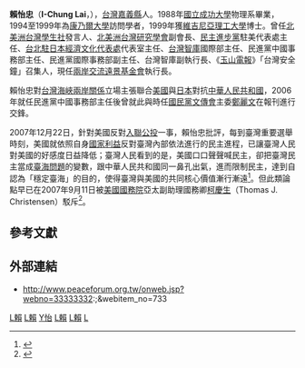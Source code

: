 {{Infobox_officeholder
| name = 賴怡忠
| image name =台灣教授協會舉辦南中國海仲裁座談會 02.jpg
| width = 300px
| Sex = 
| now = 台灣政治人物
| period = 
| Native place = {{ROC}}[[台灣|台灣]][[嘉義縣|嘉義縣]]
| date of birth = 1966年3月17日
| party = {{Dpp|19px}}
| place of birth = 
| educate = 
* [[國立成功大學|國立成功大學]]物理學系學士<br><span style="color: blue;">(1988年)</span>
* [[維吉尼亞理工大學|維吉尼亞理工大學]]博士<br><span style="color: blue;">(1999年)</span>
| past =
* 民主進步黨駐美代表處主任<br><span style="color: blue;">(1999年-2000年)</span>
* 台灣智庫國際事務部主任<br><span style="color: blue;">(2003年-)</span>
* 民主進步黨中國事務部主任<br><span style="color: blue;">（2006年－）</span>
* 民主進步黨國際事務部副主任
* 台灣智庫執行委員
* 《[[玉山電報|玉山電報]]》「台灣安全鐘」召集人
* 台灣智庫副執行長
* 兩岸交流遠景基金會執行長<br><span style="color: blue;">（2016年8月10日－）</span>
}}
'''賴怡忠'''（'''I-Chung Lai'''，{{bd|1966年|3月17日|catIdx=L赖}}），[[台灣|台灣]][[嘉義縣|嘉義縣]]人。1988年[[國立成功大學|國立成功大學]]物理系畢業，1994至1999年為[[康乃爾大學|康乃爾大學]]訪問學者，1999年獲[[維吉尼亞理工大學|維吉尼亞理工大學]]博士。曾任[[北美洲台灣學生社|北美洲台灣學生社]]發言人、[[北美洲台灣研究學會|北美洲台灣研究學會]]副會長、[[民主進步黨|民主進步黨]]駐美代表處主任、[[台北駐日本經濟文化代表處|台北駐日本經濟文化代表處]]代表室主任、[[台灣智庫|台灣智庫]]國際部主任、民進黨中國事務部主任、民進黨國際事務部副主任、台灣智庫副執行長、《[[玉山電報|玉山電報]]》「台灣安全鐘」召集人，現任[[兩岸交流遠景基金會|兩岸交流遠景基金會]]執行長。

賴怡忠對[[台灣海峽兩岸關係|台灣海峽兩岸關係]]立場主張聯合[[美國|美國]]與[[日本|日本]]對抗[[中華人民共和國|中華人民共和國]]，2006年就任民進黨中國事務部主任後曾就此與時任[[國民黨文傳會|國民黨文傳會]]主委[[鄭麗文|鄭麗文]]在報刊進行交鋒。

2007年12月22日，針對美國反對[[入聯公投|入聯公投]]一事，賴怡忠批評，每到臺灣重要選舉時刻，美國就依照自身[[國家利益|國家利益]]反對臺灣內部依法進行的民主進程，已讓臺灣人民對美國的好感度日益降低；臺灣人民看到的是，美國口口聲聲喊民主，卻把臺灣民主當成[[臺海問題|臺海問題]]的變數，跟中華人民共和國同一鼻孔出氣，進而限制民主，達到自認為「穩定臺海」的目的，使得臺灣與美國的共同核心價值漸行漸遠<ref>{{cite news|language=zh-tw|author=[[李佳霏|李佳霏]]|title=萊斯批入聯公投 學者質疑美中有交換條件|url=http://www.chinesejustice.com/content/article.php?did=3022&pid=35921&lang=sh|publisher=[[中央通訊社|中央通訊社]]|date=2007-12-22|accessdate=2015-02-14|archive-date=2020-11-05|archive-url=https://web.archive.org/web/20201105195058/http://www.chinesejustice.com/content/article.php?did=3022&pid=35921&lang=sh|dead-url=no}}</ref>。但此類論點早已在2007年9月11日被[[美國國務院|美國國務院]]亞太副助理國務卿[[柯慶生|柯慶生]]（Thomas J. Christensen）駁斥<ref>{{cite news|language=zh-tw|author=[[美國在臺協會|美國在臺協會]]正式資料|title=一個強大和穩健的臺灣——美國副助理國務卿柯慶生美臺商會美臺國防工業會議講話，2007年9月11日於馬里蘭州安納波利斯|url=http://www.ait.org.tw/zh/officialtext-ot0715.html|publisher=美國在臺協會|date=2007-09-11|accessdate=2016-01-17|quote=我要正面反駁，指責美國在公投問題上的立場是在干涉臺灣民主的言論。我代表美國政府，堅決駁斥這一指控。鑒於美國幾十年來對臺灣安全的承諾和對臺灣民主化過程的支持，這種指控根本站不住腳。……如果一個盟友正朝著不明智的方向發展，其他盟友理應提出告誡。……美國無力也無權告訴臺灣人民應如何行事；但作為朋友，我們感到有義務告誡臺灣人民：這項公投的內容考慮欠妥，有可能造成嚴重後果。給糟糕的公共政策提案打上「民主」的旗號，並不能美化它。|deadurl=yes|archiveurl=https://web.archive.org/web/20160304115800/http://www.ait.org.tw/zh/officialtext-ot0715.html|archivedate=2016-03-04}}</ref>。

==參考文獻==
{{reflist}}

==外部連結==
{{commons cat|Lai I-chung}}
* {{en}} http://www.peaceforum.org.tw/onweb.jsp?webno=33333332:;&webitem_no=733{{dead link|date=2018年4月 |bot=InternetArchiveBot |fix-attempted=yes }}

[[Category:民主進步黨中央黨職人員|L賴]]
[[Category:中華民國駐日本官員|L賴]]
[[Category:賴姓|Y怡]]
[[Category:嘉義縣人|L賴]]
[[Category:國立成功大學校友|L賴]]
[[Category:維吉尼亞理工校友|L]]